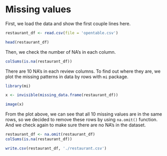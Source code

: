 # Missing values
First, we load the data and show the first couple lines here.
```r
restaurant_df <- read.csv(file = 'opentable.csv')

head(restaurant_df)
```
Then, we check the number of NA's in each column. 

```r
colSums(is.na(restaurant_df))
```
There are 10 NA's in each review columns. To find out where they are, we plot the missing patterns in data by rows with `mi` package.

```r
library(mi)

x <- invisible(missing_data.frame(restaurant_df))

image(x)

```

From the plot above, we can see that all 10 missing values are in the same rows, so we decided to remove these rows by using `na.omit()` function. And we check again to make sure there are no NA's in the dataset. 

```r
restaurant_df <- na.omit(restaurant_df)
colSums(is.na(restaurant_df))
```



```r
write.csv(restaurant_df, './restaurant.csv')
```

